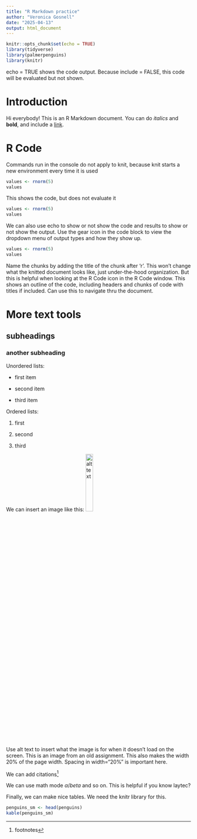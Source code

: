 ```yaml
---
title: "R Markdown practice"
author: "Veronica Gosnell"
date: "2025-04-13"
output: html_document
---
```


```r
knitr::opts_chunk$set(echo = TRUE)
library(tidyverse)
library(palmerpenguins)
library(knitr)
```

echo = TRUE shows the code output. Because include = FALSE, this code will be evaluated but not shown.

# Introduction

Hi everybody! This is an R Markdown document. You can do *italics* and **bold**, and include a [link](https://www.youtube.com/watch?v=asHhuHRxhvo).


# R Code

Commands run in the console do not apply to knit, because knit starts a new environment every time it is used

```r
values <- rnorm(5)
values
```

This shows the code, but does not evaluate it

```r
values <- rnorm(5)
values
```


We can also use echo to show or not show the code and results to show or not show the output. Use the gear icon in the code block to view the dropdown menu of output types and how they show up.


```r
values <- rnorm(5)
values
```

Name the chunks by adding the title of the chunk after 'r'. This won't change what the knitted document looks like, just under-the-hood organization. But this is helpful when looking at the R Code icon in the R Code window. This shows an outline of the code, including headers and chunks of code with titles if included. Can use this to navigate thru the document. 


# More text tools

## subheadings

### another subheading

Unordered lists:

- first item

- second item

- third item

Ordered lists:

1. first

2. second

3. third



We can insert an image like this: ![alt text](pearson.correlation.heatmap.png){width="20%"}

Use alt text to insert what the image is for when it doesn't load on the screen. This is an image from an old assignment. This also makes the width 20% of the page width. Spacing in width="20%" is important here.


We can add citations^[footnotes]

We can use math mode $\alpha /beta$ and so on. This is helpful if you know laytec?

Finally, we can make nice tables. We need the knitr library for this. 

```r
penguins_sm <- head(penguins)
kable(penguins_sm)
```

